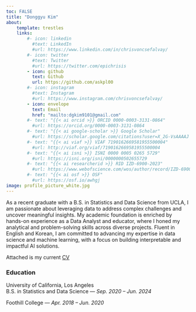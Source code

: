 ```yaml
---
toc: FALSE
title: "Donggyu Kim"
about:
    template: trestles
    links:
        #- icon: linkedin
          #text: LinkedIn
          #url: https://www.linkedin.com/in/chrisvoncsefalvay/
        #- icon: twitter
          #text: Twitter
          #url: https://twitter.com/epichrisis
        - icon: github
          text: Github
          url: https://github.com/askpl00
        #- icon: instagram
          #text: Instagram
          #url: https://www.instagram.com/chrisvoncsefalvay/
        - icon: envelope
          text: Email
          href: "mailto:dgkim9101@gmail.com"
        #- text: "{{< ai orcid >}} ORCID 0000-0003-3131-0864"
          #url: https://orcid.org/0000-0003-3131-0864
        #- text: "{{< ai google-scholar >}} Google Scholar"
          #url: https://scholar.google.com/citations?user=X_2G-VsAAAAJ
        #- text: "{{< ai viaf >}} VIAF 7190162669581955500004"
          #url: http://viaf.org/viaf/7190162669581955500004
        #- text: "{{< ai isni >}} ISNI 0000 0005 0265 5729"
          #url: https://isni.org/isni/0000000502655729
        #- text: "{{< ai researcherid >}} RID IZD-6900-2023"
          #url: https://www.webofscience.com/wos/author/record/IZD-6900-2023
        #- text: "{{< ai osf >}} OSF"
          #url: https://osf.io/awhgj
image: profile_picture_white.jpg
---
```


As a recent graduate with a B.S. in Statistics and Data Science from UCLA, I am passionate about leveraging data to address complex challenges and uncover meaningful insights. My academic foundation is enriched by hands-on experience as a Data Analyst and educator, where I honed my analytical and problem-solving skills across diverse projects. Fluent in English and Korean, I am committed to advancing my expertise in data science and machine learning, with a focus on building interpretable and impactful AI solutions.

Attached is my current [CV](/docs/CV/CV.pdf "CV")


### Education

University of California, Los Angeles   
B.S. in Statistics and Data Science --- *Sep. 2020 – Jun. 2024*

Foothill College — *Apr. 2018 – Jun. 2020*